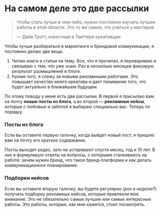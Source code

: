 

<SEO title="Рассылка"/>

<h1 style={{ marginTop: rhythm(1) }}>На самом деле это две рассылки</h1>

<Subscription2 />

> Чтобы стать лучше в чем-либо, нужно постоянно изучать лучшие работы в этой области. Это то же самое, что учиться у мастеров.
> 
> — Дейв Тротт, известный в Твиттере креативщик

Чтобы лучше разбираться в маркетинге и брендовой коммуникации, я постоянно делаю две вещи.

1. Читаю книги и статьи на тему. Все, что я прочитал, я перевариваю и связываю с тем, что уже знаю. Раз в несколько месяцев фиксирую результат размышлений в блоге.
2. Кроме того, я слежу за новыми рекламными работами. Это повышает качество моего креатива и дает понимание того, что будет актуально в ближайшем будущем.

По этому поводу у меня есть две рассылки. В первой я присылаю вам на почту <strong>новые посты из блога</strong>, а во второй — <strong>рекламные кейсы</strong>, которые с любовью и заботой я выбираю специально вас. Теперь по порядку.

<Subscription3 />

### Посты из блога
Если вы оставите первую галочку, когда выйдет новый пост, я пришлю вам на почту его краткое содержание.

Посты выходят редко, зато не устаревают спустя месяц, год и 10 лет. В них я формулирую ответы на вопросы, с которыми сталкиваюсь на работе: зачем нужен бренд, что такое бренд-платформа и как делать коммуникационное планирование.

### Подборки кейсов
Если вы оставите вторую галочку, вы будете регулярно (_раз в неделю?_) получать подборку рекламных кейсов, которые привлекли мое внимание. Это не обязательно самые лучшие или самые интересные работы. Это работы, которые, как мне кажется, стоит посмотреть.